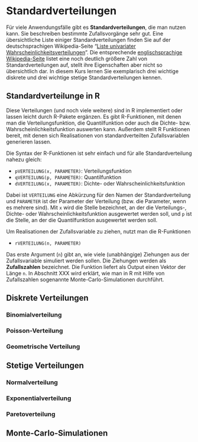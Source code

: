 # Standardverteilungen

Für viele Anwendungsfälle gibt es **Standardverteilungen**, die man nutzen
kann. Sie beschreiben bestimmte Zufallsvorgänge sehr gut. Eine 
übersichtliche Liste einiger Standardverteilungen finden Sie auf
der deutschsprachigen Wikipedia-Seite 
"[Liste univariater Wahrscheinlichkeitsverteilungen](https://de.wikipedia.org/wiki/Liste_univariater_Wahrscheinlichkeitsverteilungen)". Die entsprechende 
[englischsprachige Wikipedia-Seite](https://en.wikipedia.org/wiki/List_of_probability_distributions) listet eine
noch deutlich größere Zahl von Standardverteilungen auf, stellt ihre
Eigenschaften aber nicht so übersichtlich dar. In diesem
Kurs lernen Sie exemplarisch drei wichtige diskrete und drei 
wichtige stetige Standardverteilungen kennen. 

## Standardverteilunge in R

Diese Verteilungen (und noch viele weitere) sind in R
implementiert oder lassen leicht durch R-Pakete ergänzen.
Es gibt R-Funktionen, mit denen man die Verteilungsfunktion,
die Quantilfunktion oder auch die Dichte- bzw. Wahrscheinlichkeitsfunktion
auswerten kann. Außerdem stellt R Funktionen bereit, mit denen sich
Realisationen von standardverteilten Zufallsvariablen generieren lassen.

Die Syntax der R-Funktionen ist sehr einfach und für alle 
Standardverteilung nahezu gleich:

- `pVERTEILUNG(x, PARAMETER)`: Verteilungsfunktion
- `qVERTEILUNG(p, PARAMETER)`: Quantilfunktion
- `dVERTEILUNG(x, PARAMETER)`: Dichte- oder Wahrscheinlichkeitsfunktion

Dabei ist `VERTEILUNG` eine Abkürzung für den Namen der Standardverteilung
und `PARAMETER` ist der Parameter der Verteilung (bzw. die Parameter,
wenn es mehrere sind). Mit `x` wird die Stelle bezeichnet, an der die
Verteilungs-, Dichte- oder Wahrscheinlichkeitsfunktion ausgewertet werden
soll, und `p` ist die Stelle, an der die Quantilfunktion ausgewertet
werden soll.

Um Realisationen der Zufallsvariable zu ziehen, nutzt man die
R-Funktionen

- `rVERTEILUNG(n, PARAMETER)`

Das erste Argument (`n`) gibt an, wie viele (unabhängige) Ziehungen aus
der Zufallsvariable simuliert werden sollen. Die Ziehungen werden als
**Zufallszahlen** bezeichnet. Die Funktion liefert als Output einen
Vektor der Länge `n`. In Abschnitt XXX wird erklärt,
wie man in R mit Hilfe von Zufallszahlen sogenannte 
Monte-Carlo-Simulationen durchführt.

## Diskrete Verteilungen



### Binomialverteilung

### Poisson-Verteilung

### Geometrische Verteilung

## Stetige Verteilungen

### Normalverteilung

### Exponentialverteilung

### Paretoverteilung

## Monte-Carlo-Simulationen

